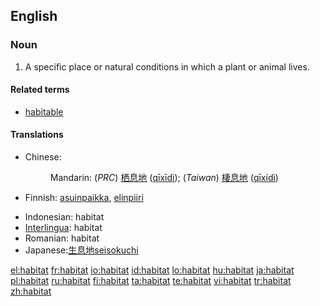{{see|habitât}}
==English==

===Noun===
{{en-noun}}

# {{biology}} A specific place or natural conditions in which a plant or animal lives.

====Related terms====
*[[habitable]]

====Translations====
{{top}}
*Chinese:
*:Mandarin: (''PRC'') [[栖息地]] ([[qīxīdì]]); (''Taiwan'') [[棲息地]]  ([[qīxídì]])
*Finnish: [[asuinpaikka]], [[elinpiiri]]
{{mid}}
*Indonesian: habitat
*[[Interlingua]]: habitat
*Romanian: habitat
*Japanese:[[生息地]][[seisokuchi]]
{{bottom}}

[[el:habitat]]
[[fr:habitat]]
[[io:habitat]]
[[id:habitat]]
[[lo:habitat]]
[[hu:habitat]]
[[ja:habitat]]
[[pl:habitat]]
[[ru:habitat]]
[[fi:habitat]]
[[ta:habitat]]
[[te:habitat]]
[[vi:habitat]]
[[tr:habitat]]
[[zh:habitat]]